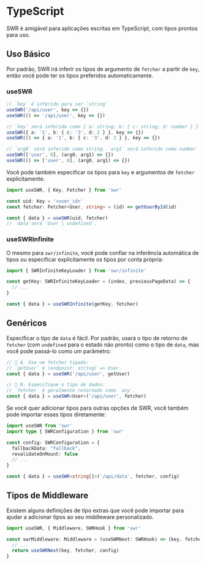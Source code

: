 # TypeScript

SWR é amigável para aplicações escritas em TypeScript, com tipos prontos para uso.

## Uso Básico

Por padrão, SWR irá inferir os tipos de argumento de `fetcher` a partir de `key`, então você pode ter os tipos preferidos automaticamente.

### useSWR

```typescript
// `key` é inferido para ser `string`
useSWR('/api/user', key => {})
useSWR(() => '/api/user', key => {})

// `key` será inferida como { a: string; b: { c: string; d: number } }
useSWR({ a: '1', b: { c: '3', d: 2 } }, key => {})
useSWR(() => { a: '1', b: { c: '3', d: 2 } }, key => {})

// `arg0` será inferido como string. `arg1` será inferido como number
useSWR(['user', 8], (arg0, arg1) => {})
useSWR(() => ['user', 8], (arg0, arg1) => {})
```

Você pode também especificar os tipos para `key` e argumentos de `fetcher` explicitamente.

```typescript
import useSWR, { Key, Fetcher } from 'swr'

const uid: Key = '<user_id>'
const fetcher: Fetcher<User, string> = (id) => getUserById(id)

const { data } = useSWR(uid, fetcher)
// `data`será `User | undefined`.
```

### useSWRInfinite

O mesmo para `swr/infinite`, você pode confiar na inferência automática de tipos ou especificar explicitamente os tipos por conta própria:

```typescript
import { SWRInfiniteKeyLoader } from 'swr/infinite'

const getKey: SWRInfiniteKeyLoader = (index, previousPageData) => {
  // ...
}

const { data } = useSWRInfinite(getKey, fetcher)
```

## Genéricos

Especificar o tipo de `data` é fácil. Por padrão, usará o tipo de retorno de `fetcher` (com `undefined` para o estado não pronto) como o tipo de `data`, mas você pode passá-lo como um parâmetro:

```typescript
// 🔹 A. Use um fetcher tipado:
// `getUser` é (endpoint: string) => User.
const { data } = useSWR('/api/user', getUser)

// 🔹 B. Especifique o tipo de dados:
// `fetcher` é geralmente retornado como `any`.
const { data } = useSWR<User>('/api/user', fetcher)
```

Se você quer adicionar tipos para outras opções de SWR, você também pode importar esses tipos diretamente:

```typescript
import useSWR from 'swr'
import type { SWRConfiguration } from 'swr'

const config: SWRConfiguration = {
  fallbackData: "fallback",
  revalidateOnMount: false
  // ...
}

const { data } = useSWR<string[]>('/api/data', fetcher, config)
```

## Tipos de Middleware

Existem alguns definições de tipo extras que você pode importar para ajudar a adicionar tipos ao seu middleware personalizado.

```typescript
import useSWR, { Middleware, SWRHook } from 'swr'

const swrMiddleware: Middleware = (useSWRNext: SWRHook) => (key, fetcher, config) => {
  // ...
  return useSWRNext(key, fetcher, config)
}
```

